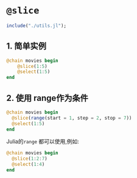 # `@slice` {.unnumbered}

```julia
include("./utils.jl");
```


##  1. 简单实例

```julia
@chain movies begin
    @slice(1:5)
    @select(1:5)
end
```

## 2. 使用 range作为条件
```julia
@chain movies begin
  @slice(range(start = 1, step = 2, stop = 7))
  @select(1:5)
end
```

Julia的`range` 都可以使用,例如:

```julia
@chain movies begin
  @slice(1:2:7)
  @select(1:4)
end
```